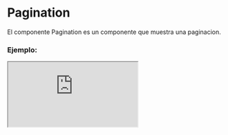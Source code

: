 
# Pagination

El componente Pagination es un componente que muestra una paginacion.

### Ejemplo:

<Iframe src="https://fenextjs-component-storybook.vercel.app/iframe.html?args=&id=pagination-pagination--index&viewMode=story" />

### Importación

Para importar el componente Pagination, se puede hacer desde fenextjs o fenextjs-component

```tsx copy
import { Pagination, PaginationProps } from "fenextjs/cjs/component/Pagination";
```

o

```tsx copy
import { Pagination, PaginationProps } from "fenextjs-component/cjs/Pagination";
```

### Parámetros:

| Parámetro                                  |                Tipo                | Requerido | Default | Descripción                                                                       |
| ------------------------------------------ | :--------------------------------: | :-------: | :-----: | :-------------------------------------------------------------------------------- |
| \_t                                        |              `string`              |    No     |         | Propiedad de internacionalización.                                                |
| defaultPage                                |              `number`              |    No     |         | Página predeterminada a mostrar al cargar el componente.                          |
| nItems                                     |              `number`              |    Sí     |         | Número total de elementos para paginar.                                           |
| nItemsPage                                 |              `number`              |    No     |         | Número de elementos para mostrar por página.                                      |
| disabled                                   |             `boolean`              |    No     |         | Indica si el componente está deshabilitado.                                       |
| hiddenIfNItemsSmallerThanOrEqualNItemsPage |             `boolean`              |    No     |  false  | Ocultar la paginación si `nItems` es menor o igual que `nItemsPage`.              |
| onChangePage                               |      `(page: number) => void`      |    No     |         | Función de devolución de llamada que se llama cuando cambia la página.            |
| listNpage                                  | `InputSelectBaseProps['options']`  |    No     |         | Lista de opciones para seleccionar el número de páginas.                          |
| onChangeNPage                              | `InputSelectBaseProps['onChange']` |    No     |         | Función de devolución de llamada cuando cambia el número de páginas seleccionado. |
| showItemPage                               |             `boolean`              |    No     |         | Indica si se debe mostrar la paginación de ítems por página.                      |
| showNPage                                  |             `boolean`              |    No     |         | Indica si se debe mostrar la paginación del número de páginas.                    |

### Storybook

Para ver el storybook del componente lo puede hacer con este [link](https://fenextjs-component-storybook.vercel.app/?path=/story/pagination-pagination--index)

### Usos

- Uso básico del componente Pagination

```tsx copy
<Pagination />
```
